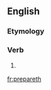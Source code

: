 ==English==

===Etymology===
{{suffix|en|prepare|eth}}

===Verb===
{{head|en|verb form}}

# {{en-archaic third-person singular of|prepare}}

[[fr:prepareth]]